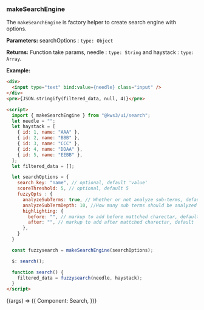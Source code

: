 
<Version />

<Meta title="Utils/2. Examples/Search" />

### makeSearchEngine

The `makeSearchEngine` is factory helper to create search engine with options.

**Parameters:**
searchOptions : `type: Object`

**Returns:**
Function take params, needle : `type: String` and haystack : `type: Array`.

**Example:**

```html
<div>
  <input type="text" bind:value={needle} class="input" />
</div>
<pre>{JSON.stringify(filtered_data, null, 4)}</pre>

<script>
  import { makeSearchEngine } from "@kws3/ui/search";
  let needle = "";
  let haystack = [
    { id: 1, name: "AAA" },
    { id: 2, name: "BBB" },
    { id: 3, name: "CCC" },
    { id: 4, name: "DDAA" },
    { id: 5, name: "EEBB" },
  ];
  let filtered_data = [];

  let searchOptions = {
    search_key: "name", // optional, default 'value'
    scoreThreshold: 5, // optional, default 5
    fuzzyOpts : {
      analyzeSubTerms: true, // Whether or not analyze sub-terms, default false
      analyzeSubTermDepth: 10, //How many sub terms should be analyzed , default 10,
      highlighting: {
        before: "", // markup to add before mattched charectar, default '<em>'
        after: "", // markup to add after mattched charectar, default '</em>'
      },
    }
  }

  const fuzzysearch = makeSearchEngine(searchOptions);

  $: search();

  function search() {
    filtered_data = fuzzysearch(needle, haystack);
  }
</script>
```

<Story name="Search" args={{}}>
  {(args) => ({
    Component: Search,
  })}
</Story>
